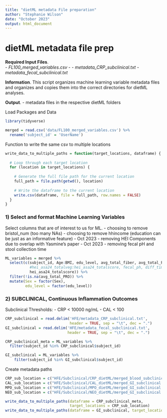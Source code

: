 ```yaml
---
title: "dietML metadata File preparation"
author: "Stephanie Wilson"
date: "October 2023"
output: html_document
---
```


#  dietML metadata file prep

__Required Input Files__.                          
  - *FL100_merged_variables.csv* - 
  - *metadata_CRP_subclinical.txt*
  - *metadata_fecal_subclinical.txt*
  
__Information__. 
This script organizes machine learning variable metadata files and organizes and copies them into the correct directories for dietML analyses.

__Output__. 
  - metadata files in the respective dietML folders

Load Packages and Data
```r
library(tidyverse)

merged = read.csv('data/FL100_merged_variables.csv') %>% 
  rename('subject_id' = 'UserName')
```

Function to write the same csv to multiple locations
```r
write_data_to_multiple_paths = function(target_locations, dataframe) {
  
  # Loop through each target location
  for (location in target_locations) {
    
    # Generate the full file path for the current location
    full_path = file.path(getwd(), location)
    
    # Write the dataframe to the current location
    write.csv(dataframe, file = full_path, row.names = FALSE)
  }
}
```


### 1) Select and format Machine Learning Variables

Select columns that are of interest to us for ML.
  - choosing to remove bristol_num (too many NAs)
  - choosing to remove hhincome (education can be just as an informative feature)
  - Oct 2023 - removing HEI Components due to overlap with Yasmine's paper
  - Oct 2023 - removing fecal pH and stool collection time
  
```r
ML_variables = merged %>%
  select(c(subject_id, Age:BMI, edu_level, avg_total_fiber, avg_total_PRO,
           #hei_asa24_totalveg:hei_asa24_totalscore, fecal_ph, diff_time_hrs
           hei_asa24_totalscore)) %>%
  filter(!is.na(avg_total_PRO)) %>%
  mutate(Sex = factor(Sex),
         edu_level = factor(edu_level))
```


### 2) SUBCLINICAL, Continuous Inflammation Outcomes

Subclinical Thresholds:
  - CRP < 10000 ng/mL
  - CAL < 100
  
```r
CRP_subclinical = read.delim('HFE/metadata_CRP_subclinical.txt', 
                             header = TRUE, sep = "\t", dec = ".") 
GI_subclinical = read.delim('HFE/metadata_fecal_subclinical.txt', 
                            header = TRUE, sep = "\t", dec = ".") 
```

```r
CRP_subclinical_meta = ML_variables %>%
  filter(subject_id %in% CRP_subclinical$subject_id)

GI_subclinical = ML_variables %>%
    filter(subject_id %in% GI_subclinical$subject_id) 
```

Create metadata paths
```r
CRP_sub_location = c("HFE/Subclinical/CRP_dietML/merged_blood_subclinical.csv")
CAL_sub_location = c("HFE/Subclinical/CAL_dietML/merged_GI_subclinical.csv")
MPO_sub_location = c("HFE/Subclinical/MPO_dietML/merged_GI_subclinical.csv")
NEO_sub_location = c("HFE/Subclinical/NEO_dietML/merged_GI_subclinical.csv")
```

```r
write_data_to_multiple_paths(dataframe = CRP_subclinical_meta, 
                             target_locations = CRP_sub_location)
write_data_to_multiple_paths(dataframe = GI_subclinical, target_locations = c(CAL_sub_location, MPO_sub_location, NEO_sub_location))
```

